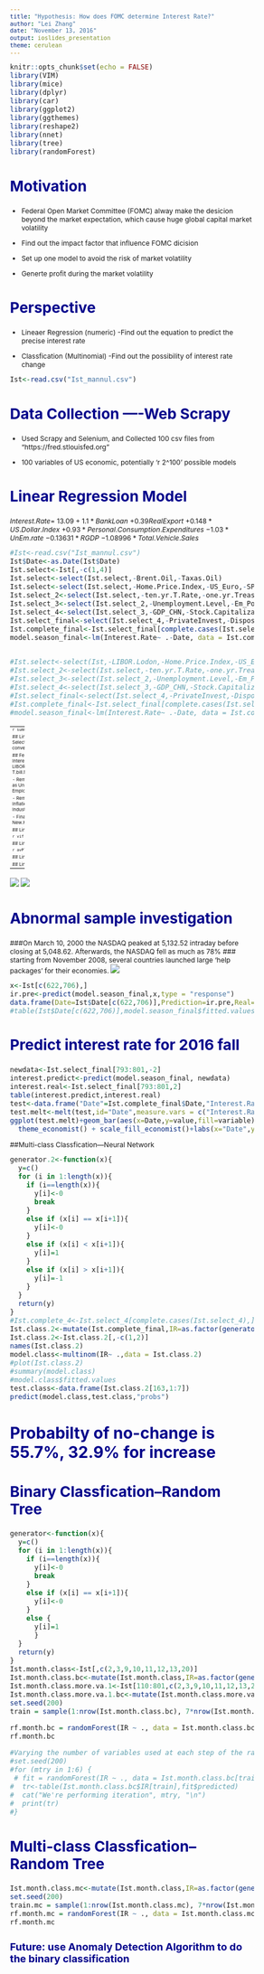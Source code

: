 ```yaml
---
title: "Hypothesis: How does FOMC determine Interest Rate?"
author: "Lei Zhang"
date: "November 13, 2016"
output: ioslides_presentation
theme: cerulean
---
```

<style type="text/css">

body{ /* Normal  */
   font-size: 12px;
}
td {  /* Table  */
   font-size: 8px;
}
h1 { /* Header 1 */
 font-size: 28px;
 color: DarkBlue;
}
h2 { /* Header 2 */
 font-size: 26px;
 color: DarkBlue;
}
h3 { /* Header 3 */
 font-size: 18px;
 color: DarkBlue;
}
code.r{ /* Code block */
  font-size: 12px;
}
pre { /* Code block */
  font-size: 12px
}
</style>
```r
knitr::opts_chunk$set(echo = FALSE)
library(VIM)
library(mice)
library(dplyr)
library(car)
library(ggplot2)
library(ggthemes)
library(reshape2)
library(nnet)
library(tree)
library(randomForest)
```

## Motivation

- Federal Open Market Committee (FOMC) alway make the desicion beyond the market expectation, which cause huge global capital market volatility

- Find out the impact factor that influence FOMC dicision

- Set up one model to avoid the risk of market volatility

- Generte profit during the market volatility 

## Perspective

- Lineaer Regression (numeric)  -Find out the equation to predict the precise interest rate

- Classfication  (Multinomial)  -Find out the possibility of interest rate change

```r
Ist<-read.csv("Ist_mannul.csv")

```

## Data Collection ----Web Scrapy

- Used Scrapy and Selenium, and Collected 100 csv files from "https://fred.stlouisfed.org"

- 100 variables of US economic, potentially 'r 2^100' possible models

## Linear Regression Model
$Interest.Rate =$ $13.09 + 1.1*BankLoan$ $+ 0.39RealExport$ $+ 0.148*US.Dollar.Index$ $+ 0.93*Personal.Consumption.Expenditures$ $- 1.03*UnEm.rate$ $- 0.13631*RGDP$ $- 1.08996*Total.Vehicle.Sales$
```r
#Ist<-read.csv("Ist_mannul.csv")
Ist$Date<-as.Date(Ist$Date)
Ist.select<-Ist[,-c(1,4)]
Ist.select<-select(Ist.select,-Brent.Oil,-Taxas.Oil)
Ist.select<-select(Ist.select,-Home.Price.Index,-US_Euro,-SP500,-Home.Price.Index,-Manufacturing.output,-NASDAQ)
Ist.select_2<-select(Ist.select,-ten.yr.T.Rate,-one.yr.Treasury.Rate,-Bond.Yield,-T.bill.MRate)
Ist.select_3<-select(Ist.select_2,-Unemployment.Level,-Em_Pop.rate,-Light.vehicle.sale,-Employee.payroll,-LFP.rate,-NewHouse.permit,-Inflation)
Ist.select_4<-select(Ist.select_3,-GDP_CHN,-Stock.Capitalization.to.GDP,-M2.velocity,-Industrial.Index,-ConsumerPrice,-NetExport,-Debt.rates)
Ist.select_final<-select(Ist.select_4,-PrivateInvest,-Disposable.income,-Psaving.rate,-New.House.Start,-M1.velocity)
Ist.complete_final<-Ist.select_final[complete.cases(Ist.select_final),]
model.season_final<-lm(Interest.Rate~ .-Date, data = Ist.complete_final)


#Ist.select<-select(Ist,-LIBOR.Lodon,-Home.Price.Index,-US_Euro,-SP500,-Home.Price.Index,-Manufacturing.output,-NASDAQ,-Brent.Oil,-Taxas.Oil)
#Ist.select_2<-select(Ist.select,-ten.yr.T.Rate,-one.yr.Treasury.Rate,-Bond.Yield,-T.bill.MRate)
#Ist.select_3<-select(Ist.select_2,-Unemployment.Level,-Em_Pop.rate,-Light.vehicle.sale,-Employee.payroll,-LFP.rate,-NewHouse.permit,-Inflation)
#Ist.select_4<-select(Ist.select_3,-GDP_CHN,-Stock.Capitalization.to.GDP,-M2.velocity,-Industrial.Index,-ConsumerPrice,-NetExport,-Debt.rates)
#Ist.select_final<-select(Ist.select_4,-PrivateInvest,-Disposable.income,-Psaving.rate,-New.House.Start,-M1.velocity)
#Ist.complete_final<-Ist.select_final[complete.cases(Ist.select_final),]
#model.season_final<-lm(Interest.Rate~ .-Date, data = Ist.complete_final)
```

---
```r
summary(model.season_final)
```

## Linear Regression Model---Feature Selection
- Mannully Select :remove the variables increasing as time going on or convert to percentage change
```r
ggplot(Ist,aes(x=Date,y=Employee.payroll))+geom_bar(aes(fill=Employee.payroll),stat = 'identity')+theme_bw()
```


## Feature Selection
- Remove the varibles that caused by Interest rate such as LIBOR.Lodon,ten.yr.T.Rate,one.yr.Treasury.Rate,Bond.Yield, T.bill.MRate

- Remove the variables that with high multicollinearity such as Unemployment.Level,Em_Pop.rate,Light.vehicle.sale, Employee.payroll,LFP.rate,NewHouse.permit,Inflation

- Remove the annually variables and no correlation such as Inflation,GDP_CHN,Stock.Capitalization.to.GDP,M2.velocity, Industrial.Index,ConsumerPrice,NetExport,Debt.rates

- Final filter by AIC: Disposable.income,Psaving.rate, New.House.Start,M1.velocity,PrivateInvest

## Linear model result--VIF

```r
vif(model.season_final)
```

## Linear model result--avPlots

```r
avPlots(model.season_final)
```

## Linear model result--influencePlot
```r
influencePlot(model.season_final)
```

## Linear model result
```r
plot(model.season_final)
```

---
  ![](./linear2.png)
  ![](./linear3.png)

## Abnormal sample investigation
###On March 10, 2000 the NASDAQ peaked at 5,132.52 intraday before closing at 5,048.62. Afterwards, the NASDAQ fell as much as 78%
### starting from November 2008, several countries launched large 'help packages' for their economies.
  ![](./linear4.png)
```r
x<-Ist[c(622,706),]
ir.pre<-predict(model.season_final,x,type = "response")
data.frame(Date=Ist$Date[c(622,706)],Prediction=ir.pre,Real=Ist$Interest.Rate[c(622.706)])
#table(Ist$Date[c(622,706)],model.season_final$fitted.values[c(104,132)][[1]])
```





## Predict interest rate for 2016 fall
```r

newdata<-Ist.select_final[793:801,-2]
interest.predict<-predict(model.season_final, newdata)
interest.real<-Ist.select_final[793:801,2]
table(interest.predict,interest.real)
test<-data.frame("Date"=Ist.complete_final$Date,"Interest.Rate.Predict"=model.season_final$fitted.values,"Interest.Rate.Real"=Ist.complete_final$Interest.Rate)
test.melt<-melt(test,id="Date",measure.vars = c("Interest.Rate.Real","Interest.Rate.Predict"))
ggplot(test.melt)+geom_bar(aes(x=Date,y=value,fill=variable),stat = "identity",position = "dodge")+
  theme_economist() + scale_fill_economist()+labs(x="Date",y="Interest Rate",fill="Real v.s Prediction")

```

##Multi-class Classfication---Neural Network

```r
generator.2<-function(x){
  y=c()
  for (i in 1:length(x)){
    if (i==length(x)){
      y[i]<-0
      break
    }
    else if (x[i] == x[i+1]){
      y[i]<-0
    }
    else if (x[i] < x[i+1]){
      y[i]=1
    }
    else if (x[i] > x[i+1]){
      y[i]=-1
    }
  }
  return(y)
}
#Ist.complete_4<-Ist.select_4[complete.cases(Ist.select_4),]
Ist.class.2<-mutate(Ist.complete_final,IR=as.factor(generator.2(Interest.Rate)))
Ist.class.2<-Ist.class.2[,-c(1,2)]
names(Ist.class.2)
model.class<-multinom(IR~ .,data = Ist.class.2)
#plot(Ist.class.2)
#summary(model.class)
#model.class$fitted.values
test.class<-data.frame(Ist.class.2[163,1:7])
predict(model.class,test.class,"probs")
```
# Probabilty of no-change is 55.7%, 32.9% for increase 

## Binary Classfication--Random Tree
```r
generator<-function(x){
  y=c()
  for (i in 1:length(x)){
    if (i==length(x)){
      y[i]<-0
      break
    }
    else if (x[i] == x[i+1]){
      y[i]<-0
    }
    else {
      y[i]=1
      }
  }
  return(y)
}
Ist.month.class<-Ist[,c(2,3,9,10,11,12,13,20)]
Ist.month.class.bc<-mutate(Ist.month.class,IR=as.factor(generator(Interest.Rate)))[,-c(1,2)]
Ist.month.class.more.va.1<-Ist[110:801,c(2,3,9,10,11,12,13,20,28,29,31)]
Ist.month.class.more.va.1.bc<-mutate(Ist.month.class.more.va.1,IR=as.factor(generator(Interest.Rate)))[,-c(1,2)]
set.seed(200)
train = sample(1:nrow(Ist.month.class.bc), 7*nrow(Ist.month.class.bc)/10)

rf.month.bc = randomForest(IR ~ ., data = Ist.month.class.bc, subset = train, importance = TRUE)
rf.month.bc 

#Varying the number of variables used at each step of the random forest procedure.
#set.seed(200)
#for (mtry in 1:6) {
 # fit = randomForest(IR ~ ., data = Ist.month.class.bc[train, ], mtry = mtry)
#  tr<-table(Ist.month.class.bc$IR[train],fit$predicted)
#  cat("We're performing iteration", mtry, "\n")
#  print(tr)
#}
```

## Multi-class Classfication--Random Tree
```r
Ist.month.class.mc<-mutate(Ist.month.class,IR=as.factor(generator.2(Interest.Rate)))[,-c(1,2)]
set.seed(200)
train.mc = sample(1:nrow(Ist.month.class.mc), 7*nrow(Ist.month.class.mc)/10)
rf.month.mc = randomForest(IR ~ ., data = Ist.month.class.mc, subset = train.mc, importance=TRUE)
rf.month.mc 
```

### Future: use Anomaly Detection Algorithm to do the binary classification 